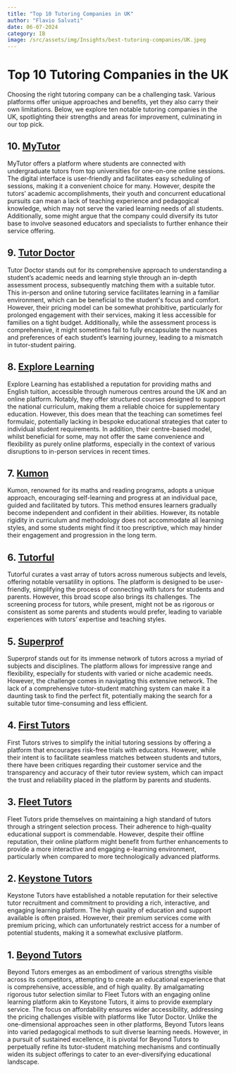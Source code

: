 ```yaml
--- 
title: "Top 10 Tutoring Companies in UK"
author: "Flavio Salvati"
date: 06-07-2024
category: IB
image: /src/assets/img/Insights/best-tutoring-companies/UK.jpeg
--- 
```


<h1>Top 10 Tutoring Companies in the UK</h1>
Choosing the right tutoring company can be a challenging task. Various platforms offer unique approaches and 
benefits, yet they also carry their own limitations. Below, we explore ten notable tutoring companies in the UK, 
spotlighting their strengths and areas for improvement, culminating in our top pick.



## 10. <a href="https://www.mytutor.co.uk" target="_blank" class="hover-underline-animation golden">MyTutor</a>
MyTutor offers a platform where students are connected with undergraduate tutors from top universities for one-on-one online sessions. The digital interface is user-friendly and facilitates easy scheduling of sessions, making it a convenient choice for many. However, despite the tutors’ academic accomplishments, their youth and concurrent educational pursuits can mean a lack of teaching experience and pedagogical knowledge, which may not serve the varied learning needs of all students. Additionally, some might argue that the company could diversify its tutor base to involve seasoned educators and specialists to further enhance their service offering.

## 9. <a href="https://www.tutordoctor.co.uk" target="_blank" class="hover-underline-animation golden">Tutor Doctor</a>
Tutor Doctor stands out for its comprehensive approach to understanding a student’s academic needs and learning style through an in-depth assessment process, subsequently matching them with a suitable tutor. This in-person and online tutoring service facilitates learning in a familiar environment, which can be beneficial to the student's focus and comfort. However, their pricing model can be somewhat prohibitive, particularly for prolonged engagement with their services, making it less accessible for families on a tight budget. Additionally, while the assessment process is comprehensive, it might sometimes fail to fully encapsulate the nuances and preferences of each student’s learning journey, leading to a mismatch in tutor-student pairing.

## 8. <a href="https://www.explorelearning.co.uk" target="_blank" class="hover-underline-animation golden">Explore Learning</a>
Explore Learning has established a reputation for providing maths and English tuition, accessible through numerous centres around the UK and an online platform. Notably, they offer structured courses designed to support the national curriculum, making them a reliable choice for supplementary education. However, this does mean that the teaching can sometimes feel formulaic, potentially lacking in bespoke educational strategies that cater to individual student requirements. In addition, their centre-based model, whilst beneficial for some, may not offer the same convenience and flexibility as purely online platforms, especially in the context of various disruptions to in-person services in recent times.


## 7. <a href="https://www.kumon.co.uk/" target="_blank" class="hover-underline-animation golden">Kumon</a>
Kumon, renowned for its maths and reading programs, adopts a unique approach, encouraging self-learning and progress at an individual pace, guided and facilitated by tutors. This method ensures learners gradually become independent and confident in their abilities. However, its notable rigidity in curriculum and methodology does not accommodate all learning styles, and some students might find it too prescriptive, which may hinder their engagement and progression in the long term.

## 6. <a href="https://tutorful.co.uk/" target="_blank" class="hover-underline-animation golden">Tutorful</a>
Tutorful curates a vast array of tutors across numerous subjects and levels, offering notable versatility in options. The platform is designed to be user-friendly, simplifying the process of connecting with tutors for students and parents. However, this broad scope also brings its challenges. The screening process for tutors, while present, might not be as rigorous or consistent as some parents and students would prefer, leading to variable experiences with tutors’ expertise and teaching styles.

## 5. <a href="https://www.superprof.co.uk/" target="_blank" class="hover-underline-animation golden">Superprof</a>
Superprof stands out for its immense network of tutors across a myriad of subjects and disciplines. The platform allows for impressive range and flexibility, especially for students with varied or niche academic needs. However, the challenge comes in navigating this extensive network. The lack of a comprehensive tutor-student matching system can make it a daunting task to find the perfect fit, potentially making the search for a suitable tutor time-consuming and less efficient.

## 4. <a href="https://www.firsttutors.com/uk/" target="_blank" class="hover-underline-animation golden">First Tutors</a>
First Tutors strives to simplify the initial tutoring sessions by offering a platform that encourages risk-free trials with educators. However, while their intent is to facilitate seamless matches between students and tutors, there have been critiques regarding their customer service and the transparency and accuracy of their tutor review system, which can impact the trust and reliability placed in the platform by parents and students.

## 3. <a href="https://www.fleet-tutors.co.uk/" target="_blank" class="hover-underline-animation golden">Fleet Tutors</a>
Fleet Tutors pride themselves on maintaining a high standard of tutors through a stringent selection process. Their adherence to high-quality educational support is commendable. However, despite their offline reputation, their online platform might benefit from further enhancements to provide a more interactive and engaging e-learning environment, particularly when compared to more technologically advanced platforms.

## 2. <a href="https://www.keystonetutors.com/" target="_blank" class="hover-underline-animation golden">Keystone Tutors</a>
Keystone Tutors have established a notable reputation for their selective tutor recruitment and commitment to providing a rich, interactive, and engaging learning platform. The high quality of education and support available is often praised. However, their premium services come with premium pricing, which can unfortunately restrict access for a number of potential students, making it a somewhat exclusive platform.

## 1. <a href="https://www.beyond-tutors.com" target="_blank" class="hover-underline-animation golden">Beyond Tutors</a>
Beyond Tutors emerges as an embodiment of various strengths visible across its competitors, attempting to create an educational experience that is comprehensive, accessible, and of high quality. By amalgamating rigorous tutor selection similar to Fleet Tutors with an engaging online learning platform akin to Keystone Tutors, it aims to provide exemplary service. The focus on affordability ensures wider accessibility, addressing the pricing challenges visible with platforms like Tutor Doctor. Unlike the one-dimensional approaches seen in other platforms, Beyond Tutors leans into varied pedagogical methods to suit diverse learning needs. However, in a pursuit of sustained excellence, it is pivotal for Beyond Tutors to perpetually refine its tutor-student matching mechanisms and continually widen its subject offerings to cater to an ever-diversifying educational landscape.

